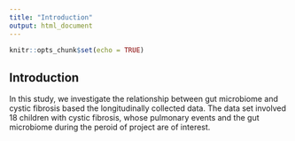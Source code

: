 ```yaml
---
title: "Introduction"
output: html_document
---
```


```r
knitr::opts_chunk$set(echo = TRUE)
```

## Introduction

In this study, we investigate the relationship between gut microbiome and cystic fibrosis based the longitudinally collected data. The data set involved 18 children with cystic fibrosis, whose pulmonary events and the gut microbiome during the peroid of project are of interest. 
